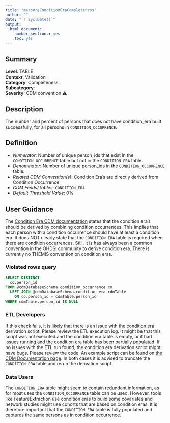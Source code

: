 ```yaml
---
title: "measureConditionEraCompleteness"
author: ""
date: "`r Sys.Date()`"
output:
  html_document:
    number_sections: yes
    toc: yes
---
```


## Summary

**Level**: TABLE\
**Context**: Validation\
**Category**: Completeness\
**Subcategory**: \
**Severity**: CDM convention &#x26A0;


## Description
The number and percent of persons that does not have condition_era built successfully,
for all persons in `CONDITION_OCCURRENCE`.


## Definition

- *Numerator*: Number of unique person_ids that exist in the `CONDITION_OCCURRENCE` table but not in the `CONDITION_ERA` table.
- *Denominator*: Number of unique person_ids in the `CONDITION_OCCURRENCE` table.
- *Related CDM Convention(s)*: Condition Era's are directly derived from Condition Occurrence.
- *CDM Fields/Tables*: `CONDITION_ERA`
- *Default Threshold Value*: 0%


## User Guidance
The [Condition Era CDM documentation](https://ohdsi.github.io/CommonDataModel/cdm54.html#condition_era) states that the condition era's should be derived by combining condition occurrences. This implies that each person with a condition occurrence should have at least a condition era. 
It does NOT clearly state that the `CONDITION_ERA` table is required when there are condition occurrences. Still, it is has always been a common convention in the OHDSI community to derive condition era.
There is currently no THEMIS convention on condition eras.


### Violated rows query
```sql
SELECT DISTINCT 
  co.person_id
FROM @cdmDatabaseSchema.condition_occurrence co
  LEFT JOIN @cdmDatabaseSchema.condition_era cdmTable 
    ON co.person_id = cdmTable.person_id
WHERE cdmTable.person_id IS NULL
```

### ETL Developers
If this check fails, it is likely that there is an issue with the condition era derivation script. Please review the ETL execution log. It might be that this script was not executed and the condition era table is empty, or it had issues running and the condition era table has been partially populated. 
If no issues with the ETL run found, the condition era derivation script might have bugs. Please review the code. An example script can be found on [the CDM Documentation page](https://ohdsi.github.io/CommonDataModel/sqlScripts.html#Condition_Eras). 
In both cases it is advised to truncate the `CONDITION_ERA` table and rerun the derivation script.


### Data Users
The `CONDITION_ERA` table might seem to contain redundant information, as for most uses the `CONDITION_OCCURRENCE` table can be used. However, tools like FeatureExtraction use condition eras to build some covariates and network studies might use cohorts that are based on condition eras. It is therefore important that the `CONDITION_ERA` table is fully populated and captures the same persons as in condition occurrence. 
